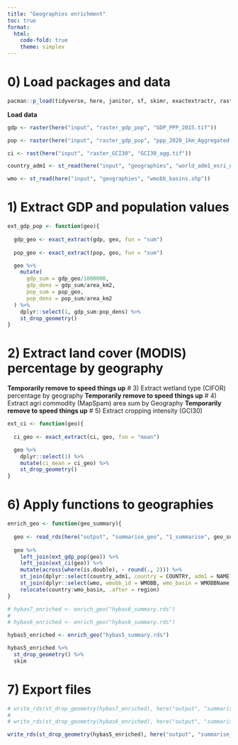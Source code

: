 ```yaml
---
title: "Geographies enrichment"
toc: true
format:
  html: 
    code-fold: true
    theme: simplex
---
```


# 0) Load packages and data

```r
pacman::p_load(tidyverse, here, janitor, sf, skimr, exactextractr, raster, terra)
```

**Load data**

```r
gdp <- raster(here("input", "raster_gdp_pop", "GDP_PPP_2015.tif"))

pop <- raster(here("input", "raster_gdp_pop", "ppp_2020_1km_Aggregated.tif"))

ci <- rast(here("input", "raster_GCI30", "GCI30_agg.tif"))

country_adm1 <- st_read(here("input", "geographies", "world_adm1_esri_edited_diss.shp"))

wmo <- st_read(here("input", "geographies", "wmobb_basins.shp"))
```

# 1) Extract GDP and population values

```r
ext_gdp_pop <- function(geo){
  
  gdp_geo <- exact_extract(gdp, geo, fun = "sum")
  
  pop_geo <- exact_extract(pop, geo, fun = "sum")

  geo %>%
    mutate(
      gdp_sum = gdp_geo/1000000,
      gdp_dens = gdp_sum/area_km2,
      pop_sum = pop_geo,
      pop_dens = pop_sum/area_km2
  ) %>%
    dplyr::select(1, gdp_sum:pop_dens) %>%
    st_drop_geometry()
}
```

# 2) Extract land cover (MODIS) percentage by geography
**Temporarily remove to speed things up**
# 3) Extract wetland type (CIFOR) percentage by geography
**Temporarily remove to speed things up**
# 4) Extract agri commodity (MapSpam) area sum by Geography
**Temporarily remove to speed things up**
# 5) Extract cropping intensity (GCI30)

```r
ext_ci <- function(geo){
  
  ci_geo <- exact_extract(ci, geo, fun = "mean")

  geo %>% 
    dplyr::select(1) %>%
    mutate(ci_mean = ci_geo) %>%
    st_drop_geometry()
}
```

# 6) Apply functions to geographies

```r
enrich_geo <- function(geo_summary){
  
  geo <- read_rds(here("output", "summarise_geo", "1_summarise", geo_summary))
  
  geo %>%
    left_join(ext_gdp_pop(geo)) %>%
    left_join(ext_ci(geo)) %>% 
    mutate(across(where(is.double), ~ round(., 2))) %>%
    st_join(dplyr::select(country_adm1, country = COUNTRY, adm1 = NAME), largest = TRUE) %>%
    st_join(dplyr::select(wmo, wmobb_id = WMOBB, wmo_basin = WMOBBName), largest = TRUE) %>%
    relocate(country:wmo_basin, .after = region)
}
```

```r
# hybas7_enriched <- enrich_geo("hybas6_summary.rds")
# 
# hybas6_enriched <- enrich_geo("hybas6_summary.rds")

hybas5_enriched <- enrich_geo("hybas5_summary.rds")
```

```r
hybas5_enriched %>% 
  st_drop_geometry() %>%
  skim
```

# 7) Export files

```r
# write_rds(st_drop_geometry(hybas7_enriched), here("output", "summarise_geo", "2_enrichment", "final", "hybas7_enriched.rds"))
# 
# write_rds(st_drop_geometry(hybas6_enriched), here("output", "summarise_geo", "2_enrichment", "final", "hybas6_enriched.rds"))

write_rds(st_drop_geometry(hybas5_enriched), here("output", "summarise_geo", "2_enrichment", "final", "hybas5_enriched.rds"))
```
